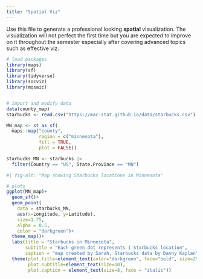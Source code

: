 ```yaml
---
title: "Spatial Viz"
---
```


Use this file to generate a professional looking **spatial** visualization.  The visualization will not perfect the first time but you are expected to improve on it throughout the semester especially after covering advanced topics such as effective viz.

```r
# load packages
library(maps)
library(sf)
library(tidyverse)
library(socviz)
library(mosaic)


# import and modify data
data(county_map)
starbucks <- read.csv("https://mac-stat.github.io/data/starbucks.csv")

MN_map <- st_as_sf(
  maps::map("county",
            region = c("minnesota"), 
            fill = TRUE,
            plot = FALSE))

starbucks_MN <- starbucks |>
  filter(Country == "US", State.Province == "MN")

```


```r
#| fig-alt: "Map showing Starbucks locations in Minnesota"

# plots
ggplot(MN_map)+
  geom_sf()+
  geom_point(
    data = starbucks_MN,
    aes(x=Longitude, y=Latitude),
    size=1.75,
    alpha = 0.5,
    color = "darkgreen")+
  theme_map()+
  labs(title = "Starbucks in Minnesota",
       subtitle = "Each green dot represents 1 Starbucks location",
       caption = "map created by Sarah, Starbucks data by Danny Kaplan")+
  theme(plot.title=element_text(color="darkgreen", face="bold", size=25),
        plot.subtitle=element_text(size=10),
        plot.caption = element_text(size=8, face = "italic"))
```



